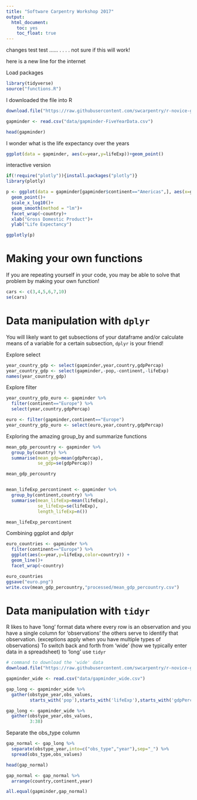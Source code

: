 ```yaml
---
title: "Software Carpentry Workshop 2017"
output:
  html_document:
    toc: yes
    toc_float: true
---
```


changes test test ...... . . . . not sure if this will work!

here is a new line for the internet

Load packages
```r

library(tidyverse)
source("functions.R")

```

I downloaded the file into R 
```r

download.file("https://raw.githubusercontent.com/swcarpentry/r-novice-gapminder/gh-pages/_episodes_rmd/data/gapminder-FiveYearData.csv", destfile = "data/gapminder-FiveYearData.csv")

gapminder <- read.csv("data/gapminder-FiveYearData.csv")
```
```r
head(gapminder)
```


I wonder what is the life expectancy over the years

```r
ggplot(data = gapminder, aes(x=year,y=lifeExp))+geom_point()
```

interactive version
```r
if(!require("plotly")){install.packages("plotly")}
library(plotly)

p <- ggplot(data = gapminder[gapminder$continent=="Americas",], aes(x=gdpPercap,y=lifeExp,color=continent,by=country))+
  geom_point()+
  scale_x_log10()+
  geom_smooth(method = "lm")+
  facet_wrap(~country)+
  xlab("Gross Domestic Product")+
  ylab("Life Expectancy")

ggplotly(p)
```

# Making your own functions

 If you are repeating yourself in your code, you may be able to solve that problem by making your own function!
 
 
```r

cars <- c(3,4,5,6,7,10)
se(cars)
```

  
# Data manipulation with `dplyr`
  
  You will likely want to get subsections of your dataframe and/or calculate means of a variable for a certain subsection, `dplyr` is your friend!
  
Explore select

```r
year_country_gdp <- select(gapminder,year,country,gdpPercap)
year_country_gdp <- select(gapminder,-pop,-continent,-lifeExp)
names(year_country_gdp)
```

Explore filter

```r
year_country_gdp_euro <- gapminder %>% 
  filter(continent=="Europe") %>% 
  select(year,country,gdpPercap)

euro <- filter(gapminder,continent=="Europe")
year_country_gdp_euro <- select(euro,year,country,gdpPercap)

```

Exploring the amazing group_by and summarize functions

```r
mean_gdp_percountry <- gapminder %>%
  group_by(country) %>% 
  summarise(mean_gdp=mean(gdpPercap),
            se_gdp=se(gdpPercap))

mean_gdp_percountry


mean_lifeExp_percontinent <- gapminder %>%
  group_by(continent,country) %>% 
  summarise(mean_lifeExp=mean(lifeExp),
            se_lifeExp=se(lifeExp),
            length_lifeExp=n())

mean_lifeExp_percontinent

```

Combining ggplot and dplyr

```r
euro_countries <- gapminder %>% 
  filter(continent=="Europe") %>% 
  ggplot(aes(x=year,y=lifeExp,color=country)) +
  geom_line()+
  facet_wrap(~country)

euro_countries
ggsave("euro.png")
write.csv(mean_gdp_percountry,"processed/mean_gdp_percountry.csv")

```

# Data manipulation with `tidyr`
  
R likes to have 'long' format data where every row is an observation and you have a single column for 'observations' the others serve to identify that observation. (exceptions apply when you have multiple types of observations) To switch back and forth from 'wide' (how we typically enter data in a spreadsheet) to 'long' use `tidyr`
  
```r

# command to download the 'wide' data
download.file("https://raw.githubusercontent.com/swcarpentry/r-novice-gapminder/gh-pages/data/gapminder_wide.csv", destfile = "data/gapminder_wide.csv")

gapminder_wide <- read.csv("data/gapminder_wide.csv")

gap_long <- gapminder_wide %>% 
  gather(obstype_year,obs_values,
         starts_with('pop'),starts_with('lifeExp'),starts_with('gdpPercap'))

gap_long <- gapminder_wide %>% 
  gather(obstype_year,obs_values,
         3:38)

```


Separate the obs_type column


```r
gap_normal <- gap_long %>%
  separate(obstype_year,into=c("obs_type","year"),sep="_") %>% 
  spread(obs_type,obs_values)

head(gap_normal)

gap_normal <- gap_normal %>% 
  arrange(country,continent,year)

all.equal(gapminder,gap_normal)
```



